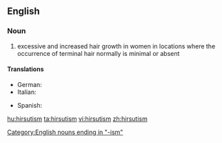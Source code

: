 {{wikipedia}}
==English==
===Noun===
{{en-noun|-}}

# excessive and increased hair growth in women in locations where the occurrence of terminal hair normally is minimal or absent

====Translations====
{{trans-top|excessive and increased hair growth}}
* German: {{t+|de|Hirsutismus|m}}
* Italian: {{t-|it|irsutismo|m}}
{{trans-mid}}
* Spanish: {{t|es|hirsutismo|m}}
{{trans-bottom}}

[[Category:English nouns ending in "-ism"]]

[[hu:hirsutism]]
[[ta:hirsutism]]
[[vi:hirsutism]]
[[zh:hirsutism]]